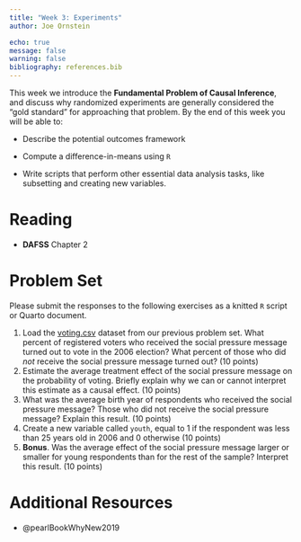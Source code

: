 ```yaml
---
title: "Week 3: Experiments"
author: Joe Ornstein

echo: true
message: false
warning: false
bibliography: references.bib
---
```


This week we introduce the **Fundamental Problem of Causal Inference**, and discuss why randomized experiments are generally considered the "gold standard" for approaching that problem. By the end of this week you will be able to:

-   Describe the potential outcomes framework

-   Compute a difference-in-means using `R`

-   Write scripts that perform other essential data analysis tasks, like subsetting and creating new variables.

# Reading

-   **DAFSS** Chapter 2

# Problem Set

Please submit the responses to the following exercises as a knitted `R` script or Quarto document.

1.  Load the [voting.csv](data/voting.csv) dataset from our previous problem set. What percent of registered voters who received the social pressure message turned out to vote in the 2006 election? What percent of those who did *not* receive the social pressure message turned out? (10 points)
2.  Estimate the average treatment effect of the social pressure message on the probability of voting. Briefly explain why we can or cannot interpret this estimate as a causal effect. (10 points)
3.  What was the average birth year of respondents who received the social pressure message? Those who did not receive the social pressure message? Explain this result. (10 points)
4.  Create a new variable called `youth`, equal to 1 if the respondent was less than 25 years old in 2006 and 0 otherwise (10 points)
5.  **Bonus**. Was the average effect of the social pressure message larger or smaller for young respondents than for the rest of the sample? Interpret this result. (10 points)

# Additional Resources

-   @pearlBookWhyNew2019
